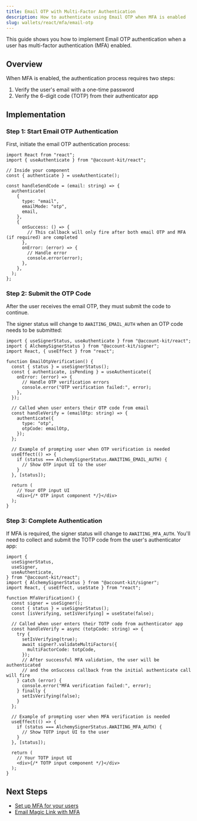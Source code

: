 ```yaml
---
title: Email OTP with Multi-Factor Authentication
description: How to authenticate using Email OTP when MFA is enabled
slug: wallets/react/mfa/email-otp
---
```


This guide shows you how to implement Email OTP authentication when a user has multi-factor authentication (MFA) enabled.

## Overview

When MFA is enabled, the authentication process requires two steps:

1. Verify the user's email with a one-time password
2. Verify the 6-digit code (TOTP) from their authenticator app

## Implementation

### Step 1: Start Email OTP Authentication

First, initiate the email OTP authentication process:

```tsx twoslash
import React from "react";
import { useAuthenticate } from "@account-kit/react";

// Inside your component
const { authenticate } = useAuthenticate();

const handleSendCode = (email: string) => {
  authenticate(
    {
      type: "email",
      emailMode: "otp",
      email,
    },
    {
      onSuccess: () => {
        // This callback will only fire after both email OTP and MFA (if required) are completed
      },
      onError: (error) => {
        // Handle error
        console.error(error);
      },
    },
  );
};
```

### Step 2: Submit the OTP Code

After the user receives the email OTP, they must submit the code to continue.

The signer status will change to `AWAITING_EMAIL_AUTH` when an OTP code needs to be submitted:

```tsx twoslash
import { useSignerStatus, useAuthenticate } from "@account-kit/react";
import { AlchemySignerStatus } from "@account-kit/signer";
import React, { useEffect } from "react";

function EmailOtpVerification() {
  const { status } = useSignerStatus();
  const { authenticate, isPending } = useAuthenticate({
    onError: (error) => {
      // Handle OTP verification errors
      console.error("OTP verification failed:", error);
    },
  });

  // Called when user enters their OTP code from email
  const handleVerify = (emailOtp: string) => {
    authenticate({
      type: "otp",
      otpCode: emailOtp,
    });
  };

  // Example of prompting user when OTP verification is needed
  useEffect(() => {
    if (status === AlchemySignerStatus.AWAITING_EMAIL_AUTH) {
      // Show OTP input UI to the user
    }
  }, [status]);

  return (
    // Your OTP input UI
    <div>{/* OTP input component */}</div>
  );
}
```

### Step 3: Complete Authentication

If MFA is required, the signer status will change to `AWAITING_MFA_AUTH`. You'll need to collect and submit the TOTP code from the user's authenticator app:

```tsx twoslash
import {
  useSignerStatus,
  useSigner,
  useAuthenticate,
} from "@account-kit/react";
import { AlchemySignerStatus } from "@account-kit/signer";
import React, { useEffect, useState } from "react";

function MfaVerification() {
  const signer = useSigner();
  const { status } = useSignerStatus();
  const [isVerifying, setIsVerifying] = useState(false);

  // Called when user enters their TOTP code from authenticator app
  const handleVerify = async (totpCode: string) => {
    try {
      setIsVerifying(true);
      await signer?.validateMultiFactors({
        multiFactorCode: totpCode,
      });
      // After successful MFA validation, the user will be authenticated
      // and the onSuccess callback from the initial authenticate call will fire
    } catch (error) {
      console.error("MFA verification failed:", error);
    } finally {
      setIsVerifying(false);
    }
  };

  // Example of prompting user when MFA verification is needed
  useEffect(() => {
    if (status === AlchemySignerStatus.AWAITING_MFA_AUTH) {
      // Show TOTP input UI to the user
    }
  }, [status]);

  return (
    // Your TOTP input UI
    <div>{/* TOTP input component */}</div>
  );
}
```

## Next Steps

- [Set up MFA for your users](/wallets/react/mfa/setup-mfa)
- [Email Magic Link with MFA](/wallets/react/mfa/email-magic-link)
